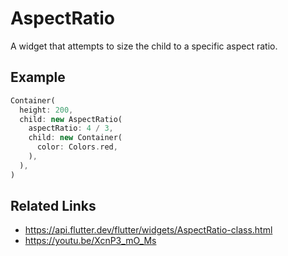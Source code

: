 
<Meta of={AspectRatioStories} />

# AspectRatio

A widget that attempts to size the child to a specific aspect ratio.

<YouTubeVideoPlayer videoId="XcnP3_mO_Ms" />

## Example

```dart liveslice=AspectRatio
Container(
  height: 200,
  child: new AspectRatio(
    aspectRatio: 4 / 3,
    child: new Container(
      color: Colors.red,
    ),
  ),
)
```

## Related Links

- https://api.flutter.dev/flutter/widgets/AspectRatio-class.html
- https://youtu.be/XcnP3_mO_Ms
